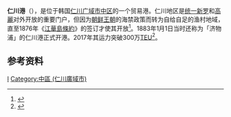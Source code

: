 {{Infobox port
| name =仁川港
| image =Port of Incheon.jpg
| imagesize =
| caption =远眺仁川港
| country ={{KOR}}
| location =[[仁川广域市|仁川广域市]][[中區_(仁川)|中区]]
| coordinates =
| opened =1883年1月1日
| operated ={{link-ko|仁川港湾公社|인천항만공사}}
| owner =  
| type = 贸易港
| sizewater =
| sizeland = 
| size =
| berths =
| wharfs =
| piers =
| employees =
| leadershiptitle =
| leader =
| blankdetailstitle1 =
| blankdetails1 =
| blankdetailstitle2 =
| blankdetails2 =
| blankdetailstitle3 =
| blankdetails3 =
| arrivals =
| cargotonnage = 
| containervolume =
| cargovalue =
| passengertraffic =
| revenue =
| profit =
| blankstatstitle1 =
| blankstats1 =
| blankstatstitle2 =
| blankstats2 =
| blankstatstitle3 =
| blankstats3 =
| website =
|locode=KRICH}}
'''仁川港'''（{{lang-ko|인천항}}），是位于韩国[[仁川广域市|仁川广域市]][[中區_(仁川)|中区]]的一个贸易港。仁川地区是[[统一新罗|统一新罗]]和[[高麗|高麗]]对外开放的重要门户，但因为[[朝鲜王朝|朝鲜王朝]]的海禁政策而转为自给自足的渔村地域，直至1876年《[[江華島條約|江華島條約]]》的签订才使其开放<ref>{{cite web|url=https://incheon.mof.go.kr/content/view.do?menuKey=278&contentKey=145|title=인천항역사|accessdate=2021-05-02|language=ko|work=仁川地方海洋水产厅|archive-date=2021-05-02|archive-url=https://web.archive.org/web/20210502081039/https://incheon.mof.go.kr/content/view.do?menuKey=278&contentKey=145}}</ref>。1883年1月1日当时还称为「济物浦」的仁川港正式开港。2017年其运力突破300万[[TEU|TEU]]<ref>{{cite web|url=https://incheon.mof.go.kr/content/view.do?menuKey=279&contentKey=146|title=연혁|accessdate=2021-05-02|language=ko|work=仁川地方海洋水产厅|archive-date=2021-05-02|archive-url=https://web.archive.org/web/20210502081037/https://incheon.mof.go.kr/content/view.do?menuKey=279&contentKey=146}}</ref>。

==参考资料==
{{reflist}}
{{korea-stub}}
[[Category:韩国港口|I]]
[[Category:中區_(仁川廣域市)|Category:中區 (仁川廣域市)]]